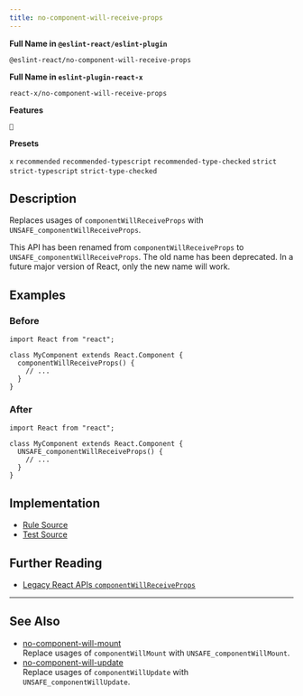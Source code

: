```yaml
---
title: no-component-will-receive-props
---
```


**Full Name in `@eslint-react/eslint-plugin`**

```plain copy
@eslint-react/no-component-will-receive-props
```

**Full Name in `eslint-plugin-react-x`**

```plain copy
react-x/no-component-will-receive-props
```

**Features**

`🔄`

**Presets**

`x`
`recommended`
`recommended-typescript`
`recommended-type-checked`
`strict`
`strict-typescript`
`strict-type-checked`

## Description

Replaces usages of `componentWillReceiveProps` with `UNSAFE_componentWillReceiveProps`.

This API has been renamed from `componentWillReceiveProps` to `UNSAFE_componentWillReceiveProps`. The old name has been deprecated. In a future major version of React, only the new name will work.

## Examples

### Before

```tsx
import React from "react";

class MyComponent extends React.Component {
  componentWillReceiveProps() {
    // ...
  }
}
```

### After

```tsx
import React from "react";

class MyComponent extends React.Component {
  UNSAFE_componentWillReceiveProps() {
    // ...
  }
}
```

## Implementation

- [Rule Source](https://github.com/Rel1cx/eslint-react/tree/main/packages/plugins/eslint-plugin-react-x/src/rules/no-component-will-receive-props.ts)
- [Test Source](https://github.com/Rel1cx/eslint-react/tree/main/packages/plugins/eslint-plugin-react-x/src/rules/no-component-will-receive-props.spec.ts)

## Further Reading

- [Legacy React APIs `componentWillReceiveProps`](https://react.dev/reference/react/Component#componentwillreceiveprops)

---

## See Also

- [no-component-will-mount](./no-component-will-mount)\
  Replace usages of `componentWillMount` with `UNSAFE_componentWillMount`.
- [no-component-will-update](./no-component-will-update)\
  Replace usages of `componentWillUpdate` with `UNSAFE_componentWillUpdate`.
